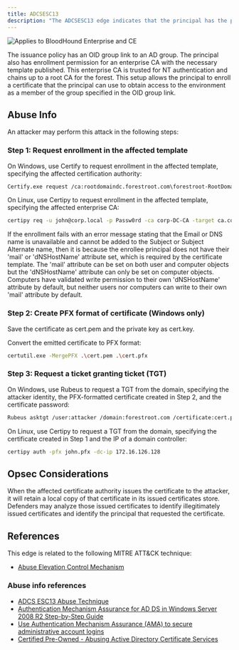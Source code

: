 ---
title: ADCSESC13
description: "The ADCSESC13 edge indicates that the principal has the privileges to perform the ADCS ESC13 abuse against the target AD group. The principal has enrollment rights on a certificate template configured with an issuance policy extension."
---

<img noZoom src="/assets/enterprise-AND-community-edition-pill-tag.svg" alt="Applies to BloodHound Enterprise and CE"/>


 The issuance policy has an OID group link to an AD group. The principal also has enrollment permission for an enterprise CA with the necessary template published. This enterprise CA is trusted for NT authentication and chains up to a root CA for the forest. This setup allows the principal to enroll a certificate that the principal can use to obtain access to the environment as a member of the group specified in the OID group link.

## Abuse Info

An attacker may perform this attack in the following steps:

### Step 1: Request enrollment in the affected template

On Windows, use Certify to request enrollment in the affected template, specifying the affected certification authority:

```bash
Certify.exe request /ca:rootdomaindc.forestroot.com\forestroot-RootDomainDC-CA /template:"ESC13"
```

On Linux, use Certipy to request enrollment in the affected template, specifying the affected enterprise CA:

```bash
certipy req -u john@corp.local -p Passw0rd -ca corp-DC-CA -target ca.corp.local -template ESC13

```

If the enrollment fails with an error message stating that the Email or DNS name is unavailable and cannot be added to the Subject or Subject Alternate name, then it is because the enrollee principal does not have their 'mail' or 'dNSHostName' attribute set, which is required by the certificate template. The 'mail' attribute can be set on both user and computer objects but the 'dNSHostName' attribute can only be set on computer objects. Computers have validated write permission to their own 'dNSHostName' attribute by default, but neither users nor computers can write to their own 'mail' attribute by default.

### Step 2: Create PFX format of certificate (Windows only)

Save the certificate as cert.pem and the private key as cert.key.

Convert the emitted certificate to PFX format:

```bash
certutil.exe -MergePFX .\cert.pem .\cert.pfx
```

### Step 3: Request a ticket granting ticket (TGT)

On Windows, use Rubeus to request a TGT from the domain, specifying the attacker identity, the PFX-formatted certificate created in Step 2, and the certificate password:

```bash
Rubeus asktgt /user:attacker /domain:forestroot.com /certificate:cert.pfx /password:asdf /ptt
```

On Linux, use Certipy to request a TGT from the domain, specifying the certificate created in Step 1 and the IP of a domain controller:

```bash
certipy auth -pfx john.pfx -dc-ip 172.16.126.128
```

## Opsec Considerations

When the affected certificate authority issues the certificate to the attacker, it will retain a local copy of that certificate in its issued certificates store. Defenders may analyze those issued certificates to identify illegitimately issued certificates and identify the principal that requested the certificate.

## References

This edge is related to the following MITRE ATT&CK technique:

* [Abuse Elevation Control Mechanism](https://attack.mitre.org/techniques/T1548/)

### Abuse info references

* [ADCS ESC13 Abuse Technique](https://posts.specterops.io/adcs-esc13-abuse-technique-fda4272fbd53)
* [Authentication Mechanism Assurance for AD DS in Windows Server 2008 R2 Step-by-Step Guide](https://learn.microsoft.com/en-us/previous-versions/windows/it-pro/windows-server-2008-R2-and-2008/dd378897(v=ws.10)?redirectedfrom=MSDN)
* [Use Authentication Mechanism Assurance (AMA) to secure administrative account logins](https://www.gradenegger.eu/en/using-authentication-mechanism-assurance-ama-to-secure-the-login-of-administrative-accounts/)
* [Certified Pre-Owned - Abusing Active Directory Certificate Services](https://specterops.io/wp-content/uploads/sites/3/2022/06/Certified_Pre-Owned.pdf)
